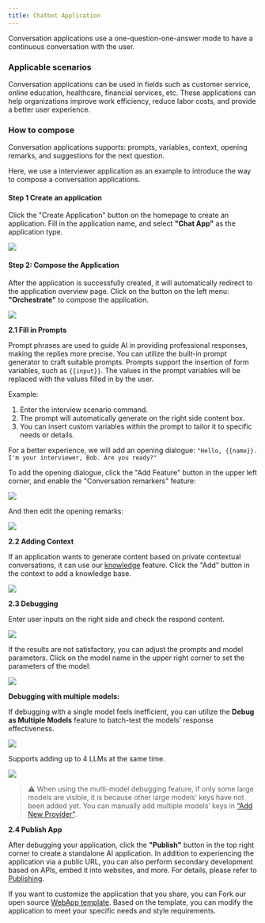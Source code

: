```yaml
---
title: Chatbot Application
---
```


Conversation applications use a one-question-one-answer mode to have a continuous conversation with the user.

### Applicable scenarios

Conversation applications can be used in fields such as customer service, online education, healthcare, financial services, etc. These applications can help organizations improve work efficiency, reduce labor costs, and provide a better user experience.

### How to compose

Conversation applications supports: prompts, variables, context, opening remarks, and suggestions for the next question.

Here, we use a interviewer application as an example to introduce the way to compose a conversation applications.

#### Step 1 Create an application

Click the "Create Application" button on the homepage to create an application. Fill in the application name, and select **"Chat App"** as the application type.

![](https://assets-docs.dify.ai/2025/05/692f3a2dd4e55eec7b62071f9f4b624c.png)

#### Step 2: Compose the Application

After the application is successfully created, it will automatically redirect to the application overview page. Click on the button on the left menu: **"Orchestrate"** to compose the application.

![](https://assets-docs.dify.ai/2025/05/10c7632c500c2e318ba5cfb779d58c03.png)

**2.1 Fill in Prompts**

Prompt phrases are used to guide AI in providing professional responses, making the replies more precise. You can utilize the built-in prompt generator to craft suitable prompts. Prompts support the insertion of form variables, such as `{{input}}`. The values in the prompt variables will be replaced with the values filled in by the user.

Example:

1. Enter the interview scenario command.
2. The prompt will automatically generate on the right side content box.
3. You can insert custom variables within the prompt to tailor it to specific needs or details.

For a better experience, we will add an opening dialogue: `"Hello, {{name}}. I'm your interviewer, Bob. Are you ready?"`

To add the opening dialogue, click the "Add Feature" button in the upper left corner, and enable the "Conversation remarkers" feature:

![](https://assets-docs.dify.ai/2025/05/1605576644a4eb5e04c9f28febcb87ce.png)

And then edit the opening remarks:

![](https://assets-docs.dify.ai/2025/05/32a138ce6655b4765cee7af965efe81b.png)

**2.2 Adding Context**

If an application wants to generate content based on private contextual conversations, it can use our [knowledge](/en-us/knowledge-base/introduction) feature. Click the "Add" button in the context to add a knowledge base.

![](https://assets-docs.dify.ai/2025/05/8724018389d9346b79fa78114655949d.png)

**2.3 Debugging**

Enter user inputs on the right side and check the respond content.

![](https://assets-docs.dify.ai/2025/05/121d20cd13d2aa42f3d9a46d3dc42e2c.png)

If the results are not satisfactory, you can adjust the prompts and model parameters. Click on the model name in the upper right corner to set the parameters of the model:

![](https://assets-docs.dify.ai/2025/05/0bb2090fe1c76cfa5a458be64894dfb0.png)

**Debugging with multiple models:**

If debugging with a single model feels inefficient, you can utilize the **Debug as Multiple Models** feature to batch-test the models’ response effectiveness.

![](https://assets-docs.dify.ai/2025/05/a547b652a1733fb43acd2b4ad2f44eb6.png)

Supports adding up to 4 LLMs at the same time.

![](https://assets-docs.dify.ai/2025/05/435c3caacd5e871a4310b67caaa641ea.png)

> ⚠️ When using the multi-model debugging feature, if only some large models are visible, it is because other large models’ keys have not been added yet. You can manually add multiple models’ keys in [“Add New Provider”](/en-us/user-guide/models/new-provider).

**2.4 Publish App**

After debugging your application, click the **"Publish"** button in the top right corner to create a standalone AI application. In addition to experiencing the application via a public URL, you can also perform secondary development based on APIs, embed it into websites, and more. For details, please refer to [Publishing](/en-us/user-guide/application-publishing/launch-your-webapp-quickly/web-app-settings).

If you want to customize the application that you share, you can Fork our open source [WebApp template](https://github.com/langgenius/webapp-conversation). Based on the template, you can modify the application to meet your specific needs and style requirements.
